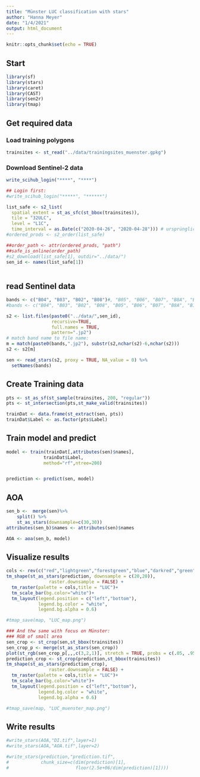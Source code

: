 ```yaml
---
title: "Münster LUC classification with stars"
author: "Hanna Meyer"
date: "1/4/2021"
output: html_document
---
```


```r
knitr::opts_chunk$set(echo = TRUE)
```

## Start



```r
library(sf)
library(stars)
library(caret)
library(CAST)
library(sen2r)
library(tmap)

```

## Get required data

### Load training polygons
```r
trainsites <- st_read("../data/trainingsites_muenster.gpkg")
```

### Download Sentinel-2 data

```r
write_scihub_login("****", "****")
```

```r
## Login first:
#write_scihub_login("*****", "******")

list_safe <- s2_list(
  spatial_extent = st_as_sfc(st_bbox(trainsites)),
  tile = "32ULC",
  level = "L1C",
  time_interval = as.Date(c("2020-04-26", "2020-04-28"))) # ursprüngliche szene: c("2019-04-17", "2019-04-19")
#ordered_prods <- s2_order(list_safe)

##order_path <- attr(ordered_prods, "path")
##safe_is_online(order_path)
#s2_download(list_safe[1], outdir="../data/")
sen_id <- names(list_safe[1])
                
```

## read Sentinel data

```r
bands <- c("B04", "B03", "B02", "B08")#, "B05", "B06", "B07", "B8A", "B11", "B12")
#bands <- c("B04", "B03", "B02", "B08", "B05", "B06", "B07", "B8A", "B11", "B12")

s2 <- list.files(paste0("../data/",sen_id),
                 recursive=TRUE,
                 full.names = TRUE,
                 pattern=".jp2")
# match band name to file name:
m = match(paste0(bands,".jp2"), substr(s2,nchar(s2)-6,nchar(s2)))
s2 <- s2[m]

sen <- read_stars(s2, proxy = TRUE, NA_value = 0) %>%
  setNames(bands)
```


## Create Training data

```r
pts <- st_as_sf(st_sample(trainsites, 200, "regular"))
pts <- st_intersection(pts,st_make_valid(trainsites))

trainDat <- data.frame(st_extract(sen, pts))
trainDat$Label <- as.factor(pts$Label)
```

## Train model and predict


```r
model <- train(trainDat[,attributes(sen)$names],
              trainDat$Label,
              method="rf",ntree=200)


prediction <- predict(sen, model)
```

## AOA

```r
sen_b <-  merge(sen)%>% 
    split() %>%
    st_as_stars(downsample=c(30,30))
attributes(sen_b)$names <- attributes(sen)$names

AOA <- aoa(sen_b, model)
```

## Visualize results
```r

cols <- rev(c("red","lightgreen","forestgreen","blue","darkred","green","beige"))
tm_shape(st_as_stars(prediction, downsample = c(20,20)),
                raster.downsample = FALSE) +
  tm_raster(palette = cols,title = "LUC")+
  tm_scale_bar(bg.color="white")+
  tm_layout(legend.position = c("left","bottom"),
            legend.bg.color = "white",
            legend.bg.alpha = 0.6)

#tmap_save(map, "LUC_map.png")

### And thw same with focus on Münster:
### RGB of small area
sen_crop <- st_crop(sen,st_bbox(trainsites))
sen_crop_p <- merge(st_as_stars(sen_crop))
plot(st_rgb(sen_crop_p[,,,c(3,2,1)], stretch = TRUE, probs = c(.05, .95)))
prediction_crop <- st_crop(prediction,st_bbox(trainsites))
tm_shape(st_as_stars(prediction_crop),
                raster.downsample = FALSE) +
  tm_raster(palette = cols,title = "LUC")+
  tm_scale_bar(bg.color="white")+
  tm_layout(legend.position = c("left","bottom"),
            legend.bg.color = "white",
            legend.bg.alpha = 0.6)

#tmap_save(map, "LUC_muenster_map.png")


```



## Write results
```r
#write_stars(AOA,"DI.tif",layer=1)
#write_stars(AOA,"AOA.tif",layer=2)

#write_stars(prediction,"prediction.tif",
#            chunk_size=c(dim(prediction)[1], 
#                         floor(2.5e+06/dim(prediction)[1])))
```
